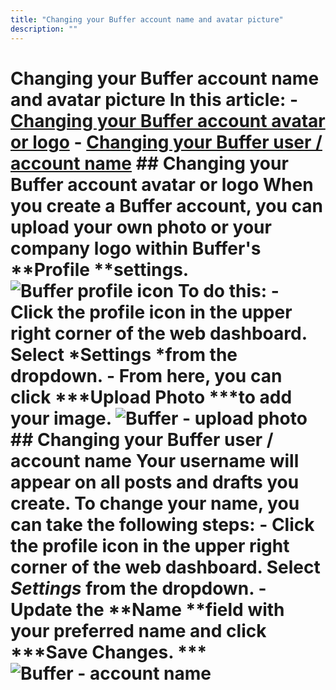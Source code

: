 ```yaml
---
title: "Changing your Buffer account name and avatar picture"
description: ""
---
```


# Changing your Buffer account name and avatar picture In this article: - [Changing your Buffer account avatar or logo](#Changing-your-Buffer-account-avatar-or-logo-zr6d4) - [Changing your Buffer user / account name](#Changing-your-Buffer-user--account-name-thUA3) ## Changing your Buffer account avatar or logo When you create a Buffer account, you can upload your own photo or your company logo within Buffer's **Profile **settings. ![Buffer profile icon](//d33v4339jhl8k0.cloudfront.net/docs/assets/64cb6cf86d4a3e191f237e66/images/65b2fbb620e3b82eb738df96/file-koG7p4QsIb.jpg) To do this: - Click the profile icon in the upper right corner of the web dashboard. Select *Settings *from the dropdown. - From here, you can click ***Upload Photo ***to add your image. ![Buffer - upload photo](//d33v4339jhl8k0.cloudfront.net/docs/assets/64cb6cf86d4a3e191f237e66/images/67ae761779ed503a740ba418/file-jx92aH1Z5l.jpg) ## Changing your Buffer user / account name Your username will appear on all posts and drafts you create. To change your name, you can take the following steps: - Click the profile icon in the upper right corner of the web dashboard. Select *Settings* from the dropdown. - Update the **Name **field with your preferred name and click ***Save Changes. *** ![Buffer - account name](//d33v4339jhl8k0.cloudfront.net/docs/assets/64cb6cf86d4a3e191f237e66/images/67ae76792a7d072bac8aa19c/file-bhkVmf9nhl.jpg)